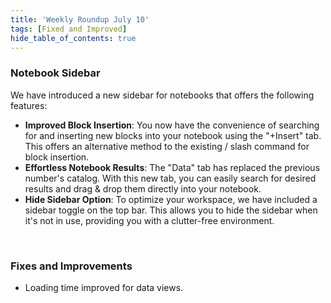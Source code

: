 ```yaml
---
title: 'Weekly Roundup July 10'
tags: [Fixed and Improved]
hide_table_of_contents: true
---
```



<ReleasePost>

### Notebook Sidebar

We have introduced a new sidebar for notebooks that offers the following features:

- **Improved Block Insertion**: You now have the convenience of searching for and inserting new blocks into your notebook using the "+Insert" tab. This offers an alternative method to the existing / slash command for block insertion.
- **Effortless Notebook Results**: The "Data" tab has replaced the previous number's catalog. With this new tab, you can easily search for desired results and drag & drop them directly into your notebook.
- **Hide Sidebar Option**: To optimize your workspace, we have included a sidebar toggle on the top bar. This allows you to hide the sidebar when it's not in use, providing you with a clutter-free environment.

<br />

### <FancyTitle icon={Hammer}>Fixes and Improvements</FancyTitle>

- Loading time improved for data views.

</ReleasePost>
